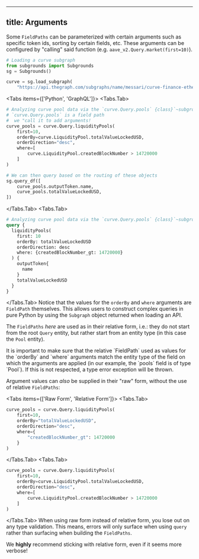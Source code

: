 

---
title: Arguments
---

Some `FieldPaths` can be parameterized with certain arguments such as specific token ids, sorting by certain fields, etc. These arguments can be configured by "calling" said function (e.g. `aave_v2.Query.market(first=10)`).



```python copy
# Loading a curve subgraph
from subgrounds import Subgrounds
sg = Subgrounds()

curve = sg.load_subgraph(
    "https://api.thegraph.com/subgraphs/name/messari/curve-finance-ethereum")
```

<Tabs items={['Python', 'GraphQL']}>
<Tabs.Tab>
```python copy
# Analyzing curve pool data via the `curve.Query.pools` {class}`~subgrounds.FieldPath`
# `curve.Query.pools` is a field path
#  we "call it to add arguments!
curve_pools = curve.Query.liquidityPools(
    first=10,
    orderBy=curve.LiquidityPool.totalValueLockedUSD,
    orderDirection="desc",
    where=[
        curve.LiquidityPool.createdBlockNumber > 14720000
    ]
)

# We can then query based on the routing of these objects
sg.query_df([
    curve_pools.outputToken.name,
    curve_pools.totalValueLockedUSD,
])
```
</Tabs.Tab>
<Tabs.Tab>
```graphql copy
# Analyzing curve pool data via the `curve.Query.pools` {class}`~subgrounds.FieldPath`
query {
  liquidityPools(
    first: 10
    orderBy: totalValueLockedUSD
    orderDirection: desc
    where: {createdBlockNumber_gt: 14720000}
  ) {
    outputToken{
      name
    }
    totalValueLockedUSD
  }
}
```
</Tabs.Tab>
</Tabs>
<Callout type="info">
Notice that the values for the `orderBy` and `where` arguments are `FieldPath` themselves. This allows users to construct complex queries in pure Python by using the `Subgraph` object returned when loading an API.

The `FieldPaths` *here* are used as in their relative form, i.e.: they do not start from the root `Query` entity, but rather start from an entity type (in this case the `Pool` entity).

</Callout>

<Callout type="warning">
It is important to make sure that the relative `FieldPath` used as values for the `orderBy` and `where` arguments match the entity type of the field on which the arguments are applied (in our example, the `pools` field is of type `Pool`). If this is not respected, a type error exception will be thrown.

</Callout>

Argument values can *also* be supplied in their "raw" form, without the use of relative `FieldPaths`:

<Tabs items={['Raw Form', 'Relative Form']}>
<Tabs.Tab>
```python copy
curve_pools = curve.Query.liquidityPools(
    first=10,
    orderBy="totalValueLockedUSD",
    orderDirection="desc",
    where={
        "createdBlockNumber_gt": 14720000
    }
)
```
</Tabs.Tab>
<Tabs.Tab>
```python copy
curve_pools = curve.Query.liquidityPools(
    first=10,
    orderBy=curve.LiquidityPool.totalValueLockedUSD,
    orderDirection="desc",
    where=[
        curve.LiquidityPool.createdBlockNumber > 14720000
    ]
)
```
</Tabs.Tab>
</Tabs>
<Callout type="warning">
When using raw form instead of relative form, you lose out on any type validation. This means, errors will only surface when using `query` rather than surfacing when building the `FieldPaths`.

We **highly** recommend sticking with relative form, even if it seems more verbose!

</Callout>

